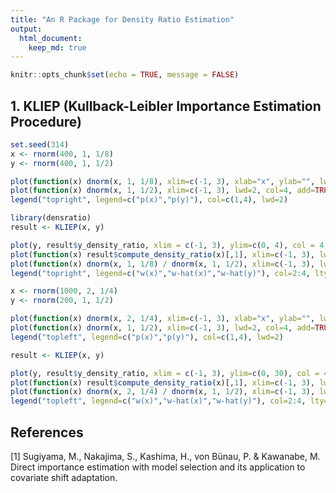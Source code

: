 ```yaml
---
title: "An R Package for Density Ratio Estimation"
output: 
  html_document:
    keep_md: true
---
```


```r
knitr::opts_chunk$set(echo = TRUE, message = FALSE)
```

## 1. KLIEP (Kullback-Leibler Importance Estimation Procedure)

```r
set.seed(314)
x <- rnorm(400, 1, 1/8)
y <- rnorm(400, 1, 1/2)

plot(function(x) dnorm(x, 1, 1/8), xlim=c(-1, 3), xlab="x", ylab="", lwd=2)
plot(function(x) dnorm(x, 1, 1/2), xlim=c(-1, 3), lwd=2, col=4, add=TRUE)
legend("topright", legend=c("p(x)","p(y)"), col=c(1,4), lwd=2)
```

```r
library(densratio)
result <- KLIEP(x, y)
```

```r
plot(y, result$y_density_ratio, xlim = c(-1, 3), ylim=c(0, 4), col = 4, xlab = "x", ylab = "")
plot(function(x) result$compute_density_ratio(x)[,1], xlim=c(-1, 3), lwd=2, col=3, add=TRUE)
plot(function(x) dnorm(x, 1, 1/8) / dnorm(x, 1, 1/2), xlim=c(-1, 3), lwd=2, col=2, add=TRUE)
legend("topright", legend=c("w(x)","w-hat(x)","w-hat(y)"), col=2:4, lty=c(1,1,NA), lwd=2, pch=c(NA,NA,1))
```

```r
x <- rnorm(1000, 2, 1/4)
y <- rnorm(200, 1, 1/2)

plot(function(x) dnorm(x, 2, 1/4), xlim=c(-1, 3), xlab="x", ylab="", lwd=2)
plot(function(x) dnorm(x, 1, 1/2), xlim=c(-1, 3), lwd=2, col=4, add=TRUE)
legend("topleft", legend=c("p(x)","p(y)"), col=c(1,4), lwd=2)
```

```r
result <- KLIEP(x, y)
```

```r
plot(y, result$y_density_ratio, xlim = c(-1, 3), ylim=c(0, 30), col = 4, xlab = "x", ylab = "")
plot(function(x) result$compute_density_ratio(x)[,1], xlim=c(-1, 3), lwd=2, col=3, add=TRUE)
plot(function(x) dnorm(x, 2, 1/4) / dnorm(x, 1, 1/2), xlim=c(-1, 3), lwd=2, col=2, add=TRUE)
legend("topleft", legend=c("w(x)","w-hat(x)","w-hat(y)"), col=2:4, lty=c(1,1,NA), lwd=2, pch=c(NA,NA,1))
```

## References

[1] Sugiyama, M., Nakajima, S., Kashima, H., von Bünau, P. & Kawanabe, M. 
Direct importance estimation with model selection and its application to covariate shift adaptation. 

